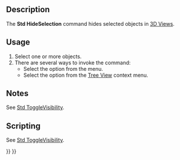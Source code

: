 <languages/>
<translate>

<!--T:1-->
{{Docnav
|[[Std_ShowSelection|ShowSelection]]
|[[Std_SelectVisibleObjects|SelectVisibleObjects]]
|[[Std_View_Menu|Std View Menu]]
|IconL=Std_ShowSelection.svg
|IconR=Std_SelectVisibleObjects.svg
|IconC=Freecad.svg
}}

<!--T:2-->
{{GuiCommand
|Name=Std HideSelection
|MenuLocation=View → Visibility → Hide selection
|Workbenches=All
|SeeAlso=[[Std_ToggleVisibility|Std ToggleVisibility]], [[Std_ShowSelection|Std ShowSelection]], [[Std_ToggleObjects|Std ToggleObjects]], [[Std_ShowObjects|Std ShowObjects]], [[Std_HideObjects|Std HideObjects]]
}}

==Description== <!--T:3-->

<!--T:4-->
The '''Std HideSelection''' command hides selected objects in [[3D_View|3D Views]].

==Usage== <!--T:5-->

<!--T:6-->
# Select one or more objects.
# There are several ways to invoke the command:
#* Select the {{MenuCommand|View → Visibility → [[Image:Std_HideSelection.svg|16px]] Hide selection}} option from the menu.
#* Select the {{MenuCommand|[[Image:Std_HideSelection.svg|16px]] Hide selection}} option from the [[Tree_View|Tree View]] context menu.

==Notes== <!--T:7-->

<!--T:13-->
See [[Std_ToggleVisibility#Notes|Std ToggleVisibility]].

==Scripting== <!--T:9-->

<!--T:14-->
See [[Std_ToggleVisibility#Scripting|Std ToggleVisibility]].


<!--T:12-->
{{Docnav
|[[Std_ShowSelection|ShowSelection]]
|[[Std_SelectVisibleObjects|SelectVisibleObjects]]
|[[Std_View_Menu|Std View Menu]]
|IconL=Std_ShowSelection.svg
|IconR=Std_SelectVisibleObjects.svg
|IconC=Freecad.svg
}}

</translate>
{{Std_Base_navi{{#translation:}}}}
{{Userdocnavi{{#translation:}}}}